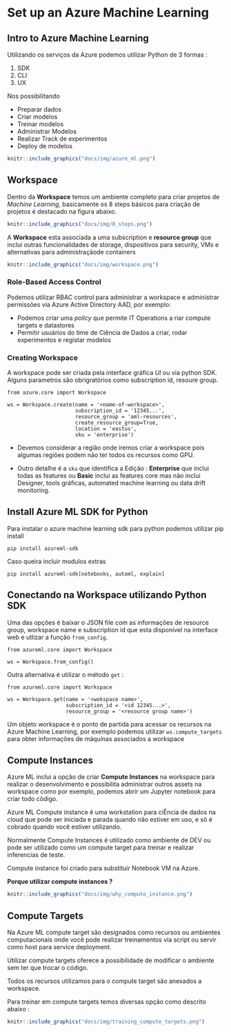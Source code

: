 # Set up an Azure Machine Learning

## Intro to Azure Machine Learning

Utilizando os serviços da Azure podemos utilizar Python de 3 formas : 

1. SDK
2. CLI
3. UX

Nos possibilitando 

* Preparar dados
* Criar modelos
* Treinar modelos
* Administrar Modelos
* Realizar Track de experimentos
* Deploy de modelos


```r
knitr::include_graphics("docs/img/azure_ml.png")
```

## Workspace

Dentro da **Workspace** temos um ambiente completo para criar projetos de _Machine Learning_, basicamente os 8 steps básicos para criação de projetos é destacado na figura abaixo.

```r
knitr::include_graphics("docs/img/8_steps.png")
```


A **Workspace** esta associada a uma subscription e **resource group** que inclui outras funcionalidades de storage, dispositivos para security, VMs e alternativas para administraçãode containers

```r
knitr::include_graphics("docs/img/workspace.png")
```



### Role-Based Access Control

Podemos utilizar RBAC control para administrar a workspace e administrar permissões via Azure Active Directory AAD, por exemplo:

* Podemos criar uma _policy_ que permite IT Operations a riar compute targets e datastores
* Permitir usuários do time de Ciência de Dados a criar, rodar experimentos e registar modelos


### Creating Workspace

A workspace pode ser criada pela interface gráfica _UI_ ou via python SDK. Alguns parametros são obrigratórios como subscription id, resoure group.

```
from azure.core import Workspace

ws = Workspace.create(name = '<name-of-workspace>',
                      subscription_id = '12345...',
                      resource_group = 'aml-resources',
                      create_resource_group=True,
                      location = 'eastus',
                      sku = 'enterprise')
```

* Devemos considerar a região onde iremos criar a workspace pois algumas regiões podem não ter todos os recursos como GPU.


* Outro detalhe é a `sku` que identifica a Edição : **Enterprise** que inclui todas as features ou **Basic** inclui as features core mas não inclui Designer, tools gráficas, automated machine learning ou data drift monitoring.



## Install Azure ML SDK for Python

Para instalar o azure machine learning sdk para python podemos utilizar pip install 

```
pip install azureml-sdk
```

Caso queira incluir modulos extras

```
pip install azureml-sdk[notebooks, automl, explain]
```

## Conectando na Workspace utilizando Python SDK

Uma das opções é baixar o JSON file com as informações de resource group, workspace name e subscription id que esta disponível na interface web e utlizar a função `from_config`.


```
from azureml.core import Workspace

ws = Workspace.from_config()
```

Outra alternativa é utilizar o método `get` : 


```
from azureml.core import Workspace

ws = Workspace.get(name = '<wokspace name>',
                   subscription_id = '<id 12345...>',
                   resource_group = '<resource group name>')
```

Um objeto workspace é o ponto de partida para acessar os recursos na Azure Machine Learning, por exemplo podemos utilizar `ws.compute_targets` para obter informações de máquinas associados a workspace



## Compute Instances

Azure ML inclui a opção de criar **Compute Instances** na workspace para realizar o desenvolvimento e possibilita administrar outros assets na workspace como por exemplo, podemos abrir um Jupyter notebook para criar todo cõdigo.

Azure ML Compute instance ẽ uma workstation para ciÊncia de dados na cloud que pode ser iniciada e parada quando não estiver em uso, e sõ é cobrado quando você estiver utilizando.

Normalmente Compute Instances é utilizado como ambiente de DEV ou pode ser utilizado como um compute target para treinar e realizar inferencias de teste.

Compute instance foi criado para substituir Notebook VM na Azure.


**Porque utilizar compute instances ?**


```r
knitr::include_graphics("docs/img/why_compute_instance.png")
```



## Compute Targets

Na Azure ML compute target são designados como recursos ou ambientes computacionais onde você pode realizar treinamentos via script ou servir como host para service deployment.

Utilizar compute targets oferece a possibilidade de modificar o ambiente sem ter que trocar o código.

Todos os recursos utilizamos para o compute target são anexados a workspace.


Para treinar em compute targets temos diversas opção como descrito abaixo : 

```r
knitr::include_graphics("docs/img/training_compute_targets.png")
```



























